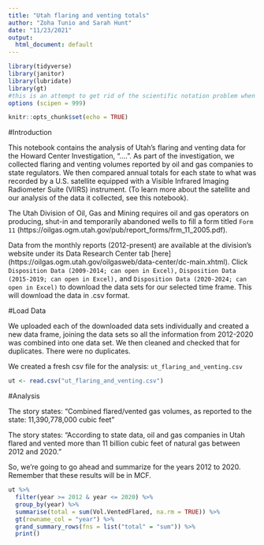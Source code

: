 ```yaml
---
title: "Utah flaring and venting totals"
author: "Zoha Tunio and Sarah Hunt"
date: "11/23/2021"
output:
  html_document: default
---
```


```r

library(tidyverse)
library(janitor)
library(lubridate)
library(gt)
#this is an attempt to get rid of the scientific notation problem when reading in Excel files. I have no idea if it will work .
options (scipen = 999)

knitr::opts_chunk$set(echo = TRUE)
```

#Introduction

This notebook contains the analysis of Utah’s flaring and venting data for the Howard Center Investigation, “….”. As part of the investigation, we collected flaring and venting volumes reported by oil and gas companies to state regulators. We then compared annual totals for each state to what was recorded by a U.S. satellite equipped with a Visible Infrared Imaging Radiometer Suite (VIIRS) instrument. (To learn more about the satellite and our analysis of the data it collected, see this notebook).

The Utah Division of Oil, Gas and Mining requires oil and gas operators on producing, shut-in and temporarily abandoned wells to fill a form titled `Form 11` (https://oilgas.ogm.utah.gov/pub/report_forms/frm_11_2005.pdf). 

Data from the monthly reports (2012-present) are available at the division's website under its Data Research Center tab [here] (https://oilgas.ogm.utah.gov/oilgasweb/data-center/dc-main.xhtml). Click `Disposition Data (2009-2014; can open in Excel),` `Disposition Data (2015-2019; can open in Excel),` and `Disposition Data (2020-2024; can open in Excel)` to download the data sets for our selected time frame. This will download the data in .csv format. 


#Load Data

We uploaded each of the downloaded data sets individually and created a new data frame, joining the data sets so all the information from 2012-2020 was combined into one data set. We then cleaned and checked that for duplicates. There were no duplicates.

We created a fresh csv file for the analysis: `ut_flaring_and_venting.csv`


```r

ut <- read.csv("ut_flaring_and_venting.csv")

```


#Analysis

The story states: "Combined flared/vented gas volumes, as reported to the state: 11,390,778,000 cubic feet"

The story states: "According to state data, oil and gas companies in Utah flared and vented more than 11 billion cubic feet of natural gas between 2012 and 2020."

So, we're going to go ahead and summarize for the years 2012 to 2020. Remember that these results will be in MCF.


```r

ut %>%
  filter(year >= 2012 & year <= 2020) %>%
  group_by(year) %>%
  summarise(total = sum(Vol.VentedFlared, na.rm = TRUE)) %>%
  gt(rowname_col = "year") %>%
  grand_summary_rows(fns = list("total" = "sum")) %>%
  print()


```

